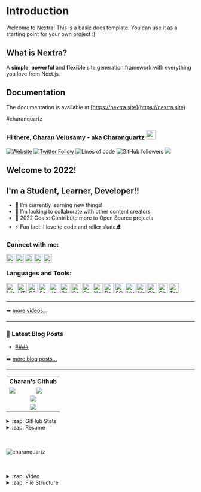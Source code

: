 # Introduction
 
Welcome to Nextra! This is a basic docs template. You can use it as a starting point for your own project :)

## What is Nextra?

A **simple**, **powerful** and **flexible** site generation framework with everything you love from Next.js.

## Documentation

The documentation is available at [https://nextra.site](https://nextra.site).

#charanquartz
### Hi there, Charan Velusamy - aka [Charanquartz][website] <img src="https://media.giphy.com/media/hvRJCLFzcasrR4ia7z/giphy.gif" width="25px">

[![Website](https://img.shields.io/website?label=charanquartz.me&style=for-the-badge&url=https%3A%2F%2Fcharanquartz.me)](https://charanquartz.me)
[![Twitter Follow](https://img.shields.io/twitter/follow/charanquartz?color=1DA1F2&logo=twitter&style=for-the-badge)](https://twitter.com/intent/follow?original_referer=https%3A%2F%2Fgithub.com%2Fcharanquartz&screen_name=charanquartz)
![Lines of code](https://img.shields.io/tokei/lines/github/charanquartz/Git?style=for-the-badge)
![GitHub followers](https://img.shields.io/github/followers/charanquartz?color=red&label=Github%20followers&logoColor=red&style=for-the-badge)
[![](https://visitcount.itsvg.in/api?id=charanquartz&icon=0&color=0)](https://visitcount.itsvg.in)
<!--
[![pages-build-deployment](https://github.com/charanquartz/charanquartz/actions/workflows/pages/pages-build-deployment/badge.svg?branch=main)](https://github.com/charanquartz/charanquartz/actions/workflows/pages/pages-build-deployment)
-->
## Welcome to 2022!
## I'm a Student, Learner, Developer!!

<!-- - 🔭 I just launched my first course: [Become A VS Code SuperHero!][course]! -->
- 🌱 I’m currently learning new things!
- 👯 I’m looking to collaborate with other content creators
- 🥅 2022 Goals: Contribute more to Open Source projects
- ⚡ Fun fact: I love to code and roller skate⛸ 

### Connect with me:

[<img align="left" alt="charanquartz" width="22px" src="https://raw.githubusercontent.com/iconic/open-iconic/master/svg/globe.svg" />][website]
[<img align="left" alt="charanquartz | YouTube" width="22px" src="https://cdn.jsdelivr.net/npm/simple-icons@v3/icons/youtube.svg" />][youtube]
[<img align="left" alt="charanquartz | Twitter" width="22px" src="https://cdn.jsdelivr.net/npm/simple-icons@v3/icons/twitter.svg" />][twitter]
[<img align="left" alt="charanquartz | LinkedIn" width="22px" src="https://cdn.jsdelivr.net/npm/simple-icons@v3/icons/linkedin.svg" />][linkedin]
[<img align="left" alt="charanquartz | Instagram" width="22px" src="https://cdn.jsdelivr.net/npm/simple-icons@v3/icons/instagram.svg" />][instagram]

<br />

### Languages and Tools:

[<img align="left" alt="Visual Studio Code" width="26px" src="https://raw.githubusercontent.com/github/explore/80688e429a7d4ef2fca1e82350fe8e3517d3494d/topics/visual-studio-code/visual-studio-code.png" />][webdevplaylist]
[<img align="left" alt="HTML5" width="26px" src="https://raw.githubusercontent.com/github/explore/80688e429a7d4ef2fca1e82350fe8e3517d3494d/topics/html/html.png" />][webdevplaylist]
[<img align="left" alt="CSS3" width="26px" src="https://raw.githubusercontent.com/github/explore/80688e429a7d4ef2fca1e82350fe8e3517d3494d/topics/css/css.png" />][cssplaylist]
[<img align="left" alt="Sass" width="26px" src="https://raw.githubusercontent.com/github/explore/80688e429a7d4ef2fca1e82350fe8e3517d3494d/topics/sass/sass.png" />][cssplaylist]
[<img align="left" alt="JavaScript" width="26px" src="https://raw.githubusercontent.com/github/explore/80688e429a7d4ef2fca1e82350fe8e3517d3494d/topics/javascript/javascript.png" />][jsplaylist]
[<img align="left" alt="React" width="26px" src="https://raw.githubusercontent.com/github/explore/80688e429a7d4ef2fca1e82350fe8e3517d3494d/topics/react/react.png" />][reactplaylist]
[<img align="left" alt="Gatsby" width="26px" src="https://raw.githubusercontent.com/github/explore/e94815998e4e0713912fed477a1f346ec04c3da2/topics/gatsby/gatsby.png" />][webdevplaylist]
[<img align="left" alt="GraphQL" width="26px" src="https://raw.githubusercontent.com/github/explore/80688e429a7d4ef2fca1e82350fe8e3517d3494d/topics/graphql/graphql.png" />][webdevplaylist]
[<img align="left" alt="Node.js" width="26px" src="https://raw.githubusercontent.com/github/explore/80688e429a7d4ef2fca1e82350fe8e3517d3494d/topics/nodejs/nodejs.png" />][webdevplaylist]
[<img align="left" alt="Deno" width="26px" src="https://raw.githubusercontent.com/github/explore/361e2821e2dea67711cde99c9c40ed357061cf27/topics/deno/deno.png" />][webdevplaylist]
[<img align="left" alt="SQL" width="26px" src="https://raw.githubusercontent.com/github/explore/80688e429a7d4ef2fca1e82350fe8e3517d3494d/topics/sql/sql.png" />][webdevplaylist]
[<img align="left" alt="MySQL" width="26px" src="https://raw.githubusercontent.com/github/explore/80688e429a7d4ef2fca1e82350fe8e3517d3494d/topics/mysql/mysql.png" />][webdevplaylist]
[<img align="left" alt="MongoDB" width="26px" src="https://raw.githubusercontent.com/github/explore/80688e429a7d4ef2fca1e82350fe8e3517d3494d/topics/mongodb/mongodb.png" />][webdevplaylist]
[<img align="left" alt="Git" width="26px" src="https://raw.githubusercontent.com/github/explore/80688e429a7d4ef2fca1e82350fe8e3517d3494d/topics/git/git.png" />][webdevplaylist]
[<img align="left" alt="GitHub" width="26px" src="https://raw.githubusercontent.com/github/explore/78df643247d429f6cc873026c0622819ad797942/topics/github/github.png" />][webdevplaylist]
[<img align="left" alt="Terminal" width="26px" src="https://raw.githubusercontent.com/github/explore/80688e429a7d4ef2fca1e82350fe8e3517d3494d/topics/terminal/terminal.png" />][webdevplaylist]

<br />
<br />

---
<!--
### 📺 Latest YouTube Videos
-->
<!-- YOUTUBE:START --><!--
- [Visual Studio Code 2022 | Web Dev Setup | Top Extensions, Themes, Settings, Tips &amp; Tricks](https://www.youtube.com/watch?v=fJEbVCrEMSE)
- [STACKr News Weekly: 2022 Web Dev Roadmap 🛣, Sabotaging your career? 🐱‍👤, It&#39;s ok to take a break 🏖](https://www.youtube.com/watch?v=zrEKyscb15A)
- [NEW!! Web Developer Roadmap 2022 | Ultimate Guide To Starting A Career In Web Development](https://www.youtube.com/watch?v=7uJGjbkp0-U)
- [STACKr News Weekly: Inspiring Dev Stories 🚀, Create 10k NFT Collection without Web3 Knowledge! 🤯](https://www.youtube.com/watch?v=z2vpcQjpqno)
- [Top VS Code Updates | v1.63 Released!! | Tips &amp; Tricks 2021 &lpar;Visual Studio Code&rpar;](https://www.youtube.com/watch?v=q4F9OSon2n0)
  -->
<!-- YOUTUBE:END -->

➡️ [more videos...](https://videos.charanquartz.me)<!-- Still in development -->
 
---

### 📕 Latest Blog Posts

<!-- BLOG-POST-LIST:START -->
- [####](https://dev.to/charanquartz/-4lmm)
<!-- BLOG-POST-LIST:END -->

➡️ [more blog posts...](https://charanquartz.me/blogs)

---

<!-- readme.test -->



[website]: https://charanquartz.me
[course]: http://vsCodeHero.com
[twitter]: https://twitter.com/charanquartz
[youtube]: https://youtube.com/@charanquartz
[instagram]: https://instagram.com/charanquartz
[linkedin]: https://linkedin.com/in/charanquartz
[webdevplaylist]: <!--https://www.youtube.com/playlist?list=PLkwxH9e_vrAJ0WbEsFA9W3I1W-g_BTsbt -->
[jsplaylist]: <!--https://www.youtube.com/playlist?list=PLkwxH9e_vrALRJKu7wfXby3MKeflhTu6B -->
[cssplaylist]: <!--https://www.youtube.com/playlist?list=PLkwxH9e_vrALSdvZuEh6gqQdmDoDIoqz4 -->
[reactplaylist]: <!--https://www.youtube.com/playlist?list=PLkwxH9e_vrAK4TdffpxKY3QGyHCpxFcQ0 -->
<!--
- 💬 Ask me about ...
- 📫 How to reach me: ...
- 😄 Pronouns: ...
- ⚡ Fun fact: ...
-->
<!--
[![Charan's GitHub stats](https://charanquartz001.vercel.app/api?username=charanquartz)](https://github.com/charanquartz/github-readme-stats)


![Charan's GitHub stats](https://charanquartz001.vercel.app/api?username=charanquartz&hide=contribs,prs)


![Charan's GitHub stats](https://charanquartz001.vercel.app/api?username=charanquartz&count_private=true)


![Charan's GitHub stats](https://charanquartz001.vercel.app/api?username=charanquartz&show_icons=true)


![Charan's GitHub stats](https://charanquartz001.vercel.app/api?username=charanquartz&show_icons=true&theme=radical)
-->
<!-- Corrected one
![Anurag's GitHub stats](https://charanquartz001.vercel.app/api?username=charanquartz&theme=calm&show_icons=true)


[![Readme Card](https://charanquartz001.vercel.app/api/pin/?username=charanquartz&repo=github-readme-stats&theme=calm&show_icons=true)](https://github.com/charanquartz)

[![Top Langs](https://charanquartz001.vercel.app/api/top-langs/?username=charanquartz&theme=calm&show_icons=true&layout=compact)](https://github.com/charanquartz)
-->
<!--
[![charanquartz's wakatime stats](https://charanquartz001.vercel.app/api/wakatime?username=charanquartz&theme=calm&show_icons=true&layout=compact)](https://github.com/charanquartz/github-readme-stats)
-->

<table border="0" cellspacing="0"">
  <tr><th align="center"colspan="2"> Charan's Github</th></tr>
<tr><td>
<a href="https://github.com/charanquartz">
  <img  src="https://charanquartz001.vercel.app/api?username=charanquartz&theme=calm&show_icons=true" />
</a></td><td>
    <a href="https://github.com/charanquartz">
  <img  src="https://charanquartz001.vercel.app/api/top-langs/?username=charanquartz&theme=calm&show_icons=true&layout=compact" />
</a></td></tr><tr><td align="center"colspan="2">
<a href="https://github.com/charanquartz">
  <img align="center" src="https://charanquartz001.vercel.app/api/pin/?username=charanquartz&repo=github-readme-stats&theme=calm&show_icons=true" />
</a></td>
  </tr>
    <tr>
      <td align="center"colspan="2">
        <a href="https://github.com/charanquartz">
  <!--<img  src="https://charanquartz.me/assets/c.gif" /> -->
          <img  src="https://github.com/charanquartz/charanquartz/blob/main/c.gif" />
</a>
      </td>
    </tr>
</table>



<embed src="https://charanquartz.me/assets/music.mp3" loop="true" autostart="true" width="0" height="0">


<details>
  <summary>:zap: GitHub Stats</summary>

  <img align="left" alt="charanquartz's GitHub Stats" src="https://charanquartz001.vercel.app/api?username=charanquartz&hide=contribs,prs&theme=dark&show_icons=true" />

</details>
<!--

<details>
  <summary>:zap: Recent Activity</summary>

<!--START_SECTION:activity-->

<!--END_SECTION:activity-->
</details>

<details>
  <summary>:zap: Resume</summary>

  <a>  <img  src="https://github.com/charanquartz/charanquartz/blob/main/resume.png" /></a>

</details>
<br>
                                      </br>
   <p><img align="center" src="https://github-readme-streak-stats.herokuapp.com/?user=charanquartz&" alt="charanquartz" /></p>

<br>
</br>
<!--
[![Spotify](https://charanquartzspotify.vercel.app/api/spotify/?background_color=8b0000&border_color=ffffff)](https://open.spotify.com/user/bpxzj8w2w8k4nelmc7cg6dirq)           -->                          
                                      

                                      
                                      
                                      
 
<details>
  <summary>:zap: Video</summary>

  https://user-images.githubusercontent.com/63697628/147544698-f15da145-c076-4df8-b574-e28c01836e37.mp4/?background_color=8b0000&border_color=ffffff


</details>                                      
      <details>
  <summary>:zap: File Structure</summary>

  ![Visualization of this repo](./diagram.svg)


</details>  
                                      
                                                                           
                                      


                                      
                                   